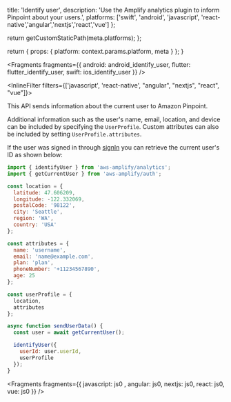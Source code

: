 
  title: 'Identify user',
  description:
    'Use the Amplify analytics plugin to inform Pinpoint about your users.',
  platforms: ['swift', 'android', 'javascript', 'react-native','angular','nextjs','react','vue'] 
};

  return getCustomStaticPath(meta.platforms);
};

  return {
    props: {
      platform: context.params.platform,
      meta
    }
  };
}


<Fragments
  fragments={{
    android: android_identify_user,
    flutter: flutter_identify_user,
    swift: ios_identify_user
  }}
/>

<InlineFilter filters={['javascript',  'react-native', "angular", "nextjs", "react", "vue"]}>

This API sends information about the current user to Amazon Pinpoint.

Additional information such as the user's name, email, location, and device can be included by specifying the `UserProfile`. Custom attributes can also be included by setting `UserProfile.attributes`.

If the user was signed in through [signIn](/lib-v1/auth/emailpassword/q/platform/js/) you can retrieve the current user's ID as shown below:

```js
import { identifyUser } from 'aws-amplify/analytics';
import { getCurrentUser } from 'aws-amplify/auth';

const location = {
  latitude: 47.606209,
  longitude: -122.332069,
  postalCode: '98122',
  city: 'Seattle',
  region: 'WA',
  country: 'USA'
};

const attributes = {
  name: 'username',
  email: 'name@example.com',
  plan: 'plan',
  phoneNumber: '+11234567890',
  age: 25
};

const userProfile = {
  location,
  attributes
};

async function sendUserData() {
  const user = await getCurrentUser();

  identifyUser({
    userId: user.userId,
    userProfile
  });
}
```


<Fragments fragments={{  javascript: js0 , angular: js0, nextjs: js0, react: js0, vue: js0 }} />

</InlineFilter>

